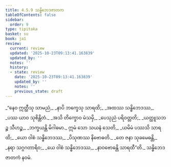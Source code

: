 ```yaml
---
title: 4.5.9 သန္ဓိဘေဒဇာတက
tableOfContents: false
sidebar:
  order: 9
type: tipitaka
basket: su
book: ja1
review:
  current: review
  updated: '2025-10-23T09:13:41.163839'
  updated_by: ''
  notes: ''
  history:
  - state: review
    date: '2025-10-23T09:13:41.163839'
    updated_by: ''
    notes: ''
    previous_state: draft
---
```



<ReviewStatus review={frontmatter.review} showDetails={true} />

<HypothesisAnnotation frontmatter={frontmatter} />

<DynamicBreadcrumb />

<Division number="193" book="ja1" e="ch" v="22" p="118">

<Paragraph number="1131" type="verses" book="ja1">
_“နေဝ ဣတ္ထီသု သာမညံ,_  
_နာပိ ဘက္ခေသု သာရထိ;_  
_အထဿ သန္ဓိဘေဒဿ,_  
_ပဿ ယာဝ သုစိန္တိတံ._  

</Paragraph>

</Division>
<Division number="194" book="ja1" e="ch" v="22" p="118">

<Paragraph number="1132" type="verses" book="ja1">
_အသိ တိက္ခောဝ မံသမှိ,_  
_ပေသုညံ ပရိဝတ္တတိ;_  
_ယတ္ထူသဘဉ္စ သီဟဉ္စ,_  
_ဘက္ခယန္တိ မိဂါဓမာ._  

</Paragraph>

</Division>
<Division number="195" book="ja1" e="ch" v="22" p="118">

<Paragraph number="1133" type="verses" book="ja1">
ဣမံ သော သယနံ သေတိ,_  
_ယမိမံ ပဿသိ သာရထိ;_  
_ယော ဝါစံ သန္ဓိဘေဒဿ,_  
_ပိသုဏဿ နိဗောဓတိ._  

</Paragraph>

</Division>
<Division number="196" book="ja1" e="ch" v="22" p="118">

<Paragraph number="1134" type="verses" book="ja1">
_တေ ဇနာ သုခမေဓန္တိ,_  
_နရာ သဂ္ဂဂတာရိဝ;_  
_ယေ ဝါစံ သန္ဓိဘေဒဿ,_  
_နာဝဗောဓန္တိ သာရထီ”တိ._  


</Paragraph>
</Division>

<Paragraph number="1135" type="center" book="ja1">
သန္ဓိဘေဒဇာတကံ နဝမံ.
</Paragraph>